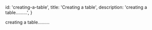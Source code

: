 
  id: 'creating-a-table',
  title: 'Creating a table',
  description: 'creating a table.........',
}

creating a table.........


